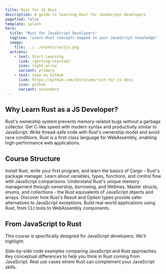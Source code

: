```yaml
---
title: Rust for JS Devs
description: A guide to learning Rust for JavaScript developers
pagefind: false
template: splash
hero:
  title: "Rust for JavaScript Developers"
  tagline: "Learn Rust concepts mapped to your JavaScript knowledge"
  image:
    file: ../../assets/rustjs.png
  actions:
    - text: Start Learning
      link: /getting-started/
      icon: right-arrow
      variant: primary
    - text: View on GitHub
      link: https://github.com/ikurotime/rust-for-js-devs
      icon: github
      variant: secondary
---
```



## Why Learn Rust as a JS Developer?

<CardGrid stagger>
  <Card title="Memory Safety" icon="shield">
    Rust's ownership system prevents memory-related bugs without a garbage collector.
  </Card>
  <Card title="Performance" icon="rocket">
    Get C-like speed with modern syntax and productivity similar to JavaScript.
  </Card>
  <Card title="Concurrency" icon="random">
    Write thread-safe code with Rust's ownership model and avoid race conditions.
  </Card>
  <Card title="WebAssembly" icon="puzzle">
    Rust is a first-class language for WebAssembly, enabling high-performance web applications.
  </Card>
</CardGrid>

## Course Structure

<CardGrid>
  <Card title="Getting Started" icon="seti:rust">
    Install Rust, write your first program, and learn the basics of Cargo - Rust's package manager.
  </Card>
  <Card title="Programming Concepts" icon="open-book">
    Learn about variables, types, functions, and control flow with JavaScript comparisons.
  </Card>
  <Card title="Ownership System" icon="key">
    Understand Rust's unique memory management through ownership, borrowing, and lifetimes.
  </Card>
  <Card title="Data Structures" icon="puzzle">
    Master structs, enums, and collections - the Rust equivalents of JavaScript objects and arrays.
  </Card>
  <Card title="Error Handling" icon="warning">
    Discover how Rust's Result and Option types provide safer alternatives to JavaScript exceptions.
  </Card>
  <Card title="Practical Projects" icon="laptop">
    Build real-world applications using Rust, from CLI tools to WebAssembly components.
  </Card>
</CardGrid>

## From JavaScript to Rust

This course is specifically designed for JavaScript developers. We'll highlight:

<CardGrid>
  <Card title="Syntax Comparisons" icon="document">
    Side-by-side code examples comparing JavaScript and Rust approaches.
  </Card>
  <Card title="Mental Model Shifts" icon="brain">
    Key conceptual differences to help you think in Rust coming from JavaScript.
  </Card>
  <Card title="Practical Applications" icon="rocket">
    Real use cases where Rust can complement your JavaScript skills.
  </Card>
</CardGrid>

